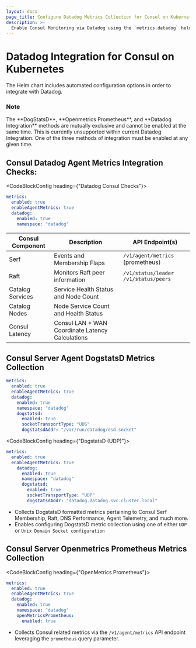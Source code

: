 ```yaml
---
layout: docs
page_title: Configure Datadog Metrics Collection for Consul on Kubernetes
description: >-
  Enable Consul Monitoring via Datadog using the `metrics.datadog` helm annotation.
---
```


# Datadog Integration for Consul on Kubernetes

The Helm chart includes automated configuration options in order to integrate with Datadog.

### Note

<Note>
  The **DogStatsD**, **Openmetrics Prometheus**, and **Datadog Integration** methods are mutually exclusive and cannot be enabled at the same time. This is currently unsupported within current Datadog Integration. One of the three methods of integration must be enabled at any given time.
</Note>

## Consul Datadog Agent Metrics Integration Checks:

  <CodeBlockConfig heading={"Datadog Consul Checks"}>

  ```yaml
  metrics:
    enabled: true
    enableAgentMetrics: true
    datadog:
      enabled: true
      namespace: "datadog"
  ```

  </CodeBlockConfig>

  | Consul Component | Description                                      | API Endpoint(s)                        |
  |------------------|--------------------------------------------------|----------------------------------------|
  | Serf             | Events and Membership Flaps                      | `/v1/agent/metrics` (prometheus)       |
  | Raft             | Monitors Raft peer information                   | `/v1/status/leader` `/v1/status/peers` |
  | Catalog Services | Service Health Status and Node Count             |                                        |
  | Catalog Nodes    | Node Service Count and Health Status             |                                        |
  | Consul Latency   | Consul LAN + WAN Coordinate Latency Calculations |                                        |


## Consul Server Agent DogstatsD Metrics Collection

<Tabs>
  <CodeBlockConfig heading={"DogstatsD (UDS)"}>

  ```yaml
  metrics:
    enabled: true
    enableAgentMetrics: true
    datadog:
      enabled: true
      namespace: "datadog"
      dogstatsd:
        enabled: true
        socketTransportType: "UDS"
        dogstatsdAddr: "/var/run/datadog/dsd.socket"
  ```

  </CodeBlockConfig>

  <CodeBlockConfig heading={"DogstatsD (UDP)"}>

  ```yaml
  metrics:
    enabled: true
    enableAgentMetrics: true
      datadog:
        enabled: true
        namespace: "datadog"
        dogstatsd:
          enabled: true
          socketTransportType: "UDP"
          dogstatsdAddr: "datadog.datadog.svc.cluster.local"
  ```

  </CodeBlockConfig>
</Tabs>

  - Collects DogstatsD formatted metrics pertaining to Consul Serf Membership, Raft, DNS Performance, Agent Telemetry, and much more.
  - Enables configuring DogstatsD metric collection using one of either `UDP` or `Unix Domain Socket configuration`

## Consul Server Openmetrics Prometheus Metrics Collection

  <CodeBlockConfig heading={"OpenMetrics Prometheus"}>

  ```yaml
  metrics:
    enabled: true
    enableAgentMetrics: true
    datadog:
      enabled: true
      namespace: "datadog"
      openMetricsPrometheus:
        enabled: true
  ```

  </CodeBlockConfig>

  - Collects Consul related metrics via the `/v1/agent/metrics` API endpoint leveraging the `prometheus` query parameter.
